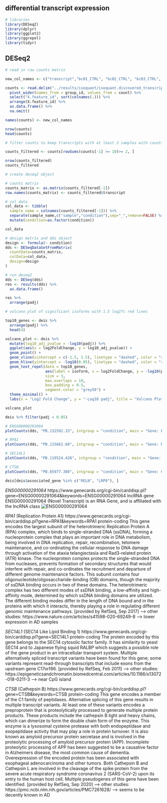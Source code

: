 ## differential transcript expression

```r
# libraries
library(DESeq2)
library(dplyr)
library(ggplot2)
library(ggrepel)
library(tidyr)
```
## DESeq2
```r
# read in raw counts matrix

new_col_names <- c("transcript","bc01_CTRL", "bc02_CTRL", "bc03_CTRL", "bc04_CTRL", "bc09_AD", "bc10_AD", "bc11_AD", "bc12_AD")

counts <- read.delim("../results/isoquant/isoquant.discovered_transcript_grouped_counts.linear.tsv", header=TRUE, sep="\t") %>%
  pivot_wider(names_from = group_id, values_from = count) %>%
  select("X.feature_id", sort(colnames(.))) %>%
  arrange(X.feature_id) %>%
  as.data.frame() %>%
  na.omit()

names(counts) <- new_col_names

nrow(counts)
head(counts)
```

```r
# filter counts to keep transcripts with at least 2 samples with counts >= 10

counts_filtered <- counts[rowSums(counts[-1] >= 10)>= 2, ]

nrow(counts_filtered)
counts_filtered
```

```r
# create deseq2 object

# counts matrix
counts_matrix <- as.matrix(counts_filtered[-1])
row.names(counts_matrix) <- counts_filtered$transcript
```

```r
# col data
col_data <- tibble(
  sample_name = colnames(counts_filtered[-1])) %>%
  separate(sample_name,c("sample","condition"),sep="_",remove=FALSE) %>%
  mutate(condition=as.factor(condition))

col_data
```

```r
# design matrix and dds object
design <- formula(~ condition)
dds <- DESeqDataSetFromMatrix(
  countData=counts_matrix,
  colData=col_data,
  design=design
)
```
```r
# run deseq2
dds <- DESeq(dds)
res <- results(dds) %>%
  as.data.frame()

res %>%
  arrange(padj)
```

```r
# volcano plot of significant isoforms with 1.5 log2fc red lines

top10_genes <- deis %>%
  arrange(padj) %>%
  head(4)

volcano_plot <- deis %>%
  mutate(log10_adj_pvalue = -log10(padj)) %>%
  ggplot(aes(x = log2FoldChange, y = log10_adj_pvalue)) +
  geom_point() +
  geom_vline(xintercept = c(-1.5, 1.5), linetype = "dashed", color = "red") +
  geom_hline(yintercept = -log10(0.05), linetype = "dashed", color = "red") +
  geom_text_repel(data = top10_genes,
                  aes(label = isoform, x = log2FoldChange, y = -log10(padj)),
                  size = 3,
                  max.overlaps = 10,
                  box.padding = 0.5,
                  segment.color = "grey50") +
  theme_minimal() +
  labs(x = "Log2 Fold Change", y = "-Log10 padj", title = "Volcano Plot with Significant Isoforms Labelled")

volcano_plot
```
```r
deis %>% filter(padj < 0.05)
```

```r
# ENSG00000291064
plotCounts(dds, "PB.132592.33", intgroup = "condition", main = "Gene: ENSG00000291064, Isoform: PB.132592.33")

# RPA1
plotCounts(dds, "PB.115662.60", intgroup = "condition", main = "Gene: RPA1, Isoform: PB.115662.60")

# SEC14L1
plotCounts(dds, "PB.119524.428", intgroup = "condition", main = "Gene: SEC14L1, Isoform: PB.119524.428")

# CTSB
plotCounts(dds, "PB.65977.380", intgroup = "condition", main = "Gene: CTSB, Isoform: PB.65977.380")
```
```r
deis[deis$associated_gene %in% c("RELN", "LRP8"), ]
```

*ENSG00000291064*
https://www.genecards.org/cgi-bin/carddisp.pl?gene=ENSG00000291064&keywords=ENSG00000291064
lncRNA gene
ENSG00000291064 (Novel Transcript) is an RNA Gene, and is affiliated with the lncRNA class
![ENSG00000291064](./ENSG00000291064_ensembl_screenshot.png)

*RPA1* (Replication Protein A1)
https://www.genecards.org/cgi-bin/carddisp.pl?gene=RPA1&keywords=RPA1
protein-coding
This gene encodes the largest subunit of the heterotrimeric Replication Protein A (RPA) complex, which binds to single-stranded DNA (ssDNA), forming a nucleoprotein complex that plays an important role in DNA metabolism, being involved in DNA replication, repair, recombination, telomere maintenance, and co-ordinating the cellular response to DNA damage through activation of the ataxia telangiectasia and Rad3-related protein (ATR) kinase. The nucleoprotein complex protects the single-stranded DNA from nucleases, prevents formation of secondary structures that would interfere with repair, and co-ordinates the recruitment and departure of different genome maintenance factors. This subunit contains four oligonucleotide/oligosaccharide-binding (OB) domains, though the majority of ssDNA binding occurs in two of these domains. The heterotrimeric complex has two different modes of ssDNA binding, a low-affinity and high-affinity mode, determined by which ssDNA binding domains are utilized. The different binding modes differ in the length of DNA bound and in the proteins with which it interacts, thereby playing a role in regulating different genomic maintenance pathways. [provided by RefSeq, Sep 2017]
--> other studies: https://www.nature.com/articles/s41598-020-69249-8 --> lower expression in AD samples

*SEC14L1* (SEC14 Like Lipid Binding 1)
https://www.genecards.org/cgi-bin/carddisp.pl?gene=SEC14L1
protein-coding
The protein encoded by this gene belongs to the SEC14 cytosolic factor family. It has similarity to yeast SEC14 and to Japanese flying squid RALBP which suggests a possible role of the gene product in an intracellular transport system. Multiple alternatively spliced transcript variants have been found for this gene; some variants represent read-through transcripts that include exons from the upstream gene C17orf86. [provided by RefSeq, Feb 2011]
--> other studies: https://epigeneticsandchromatin.biomedcentral.com/articles/10.1186/s13072-018-0211-3 --> near CpG island

*CTSB* (Cathepsin B)
https://www.genecards.org/cgi-bin/carddisp.pl?gene=CTSB&keywords=CTSB
protein-coding
This gene encodes a member of the C1 family of peptidases. Alternative splicing of this gene results in multiple transcript variants. At least one of these variants encodes a preproprotein that is proteolytically processed to generate multiple protein products. These products include the cathepsin B light and heavy chains, which can dimerize to form the double chain form of the enzyme. This enzyme is a lysosomal cysteine protease with both endopeptidase and exopeptidase activity that may play a role in protein turnover. It is also known as amyloid precursor protein secretase and is involved in the proteolytic processing of amyloid precursor protein (APP). Incomplete proteolytic processing of APP has been suggested to be a causative factor in Alzheimers disease, the most common cause of dementia. Overexpression of the encoded protein has been associated with esophageal adenocarcinoma and other tumors. Both Cathepsin B and Cathepsin L are involved in the cleavage of the spike protein from the severe acute respiratory syndrome coronavirus 2 (SARS-CoV-2) upon its entry to the human host cell. Multiple pseudogenes of this gene have been identified. [provided by RefSeq, Sep 2020]
--> other studies: https://pmc.ncbi.nlm.nih.gov/articles/PMC7261628/ --> seems to be decently known in AD


